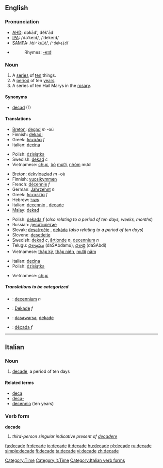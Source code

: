 ==English==

===Pronunciation===
*[[w:AHD|AHD]]: dəkād', dĕk'ād
*[[w:IPA|IPA]]: /dəˈkeɪd/, /ˈdekeɪd/
*[[w:SAMPA|SAMPA]]: /<tt>d@"keId</tt>/, /<tt>"dekeId</tt>/
*{{audio|en-us-decade.ogg|Audio (US)}}
*:Rhymes: [[Rhymes:English:-eɪd|-eɪd]]

===Noun===
{{en-noun}}
# A [[series]] of [[ten]] things.
# A [[period]] of ten [[year]]s.
# A series of ten Hail Marys in the [[rosary]]. <!--''(Does a "decade" in this sense include just the 10 Hail Marys, or also the Our Father and Glory Be?)''-->

====Synonyms====
*[[decad]] (1)<!--WTF?  [[deca-]] perhaps?-->

====Translations====
{{trans-top|A series of ten things (1)}}
*[[Breton]]: [[degad]] ''m'' -où
*Finnish: [[dekadi]]
*Greek: [[δεκάδα]] ''f''
*Italian: [[decina]] {{f}}
{{trans-mid}}
*Polish: [[dzisiątka]]
*Swedish: [[dekad]] ''c''
*Vietnamese: [[chục]], [[bộ]] [[mười]], [[nhóm]] mười
{{trans-bottom}}

{{trans-top|A period of ten years (2)}}
*[[Breton]]: [[dekvloaziad]] ''m'' -où
*Finnish: [[vuosikymmen]]
*French: [[décennie]] ''f''
*German: [[Jahrzehnt]] ''n''
*Greek: [[δεκαετία]] ''f''
*Hebrew: [[עשור]] {{romanization of Hebrew|Asór}} {{m}}
*Italian: [[decennio]] {{m}}, [[decade#Italian|decade]] {{f}}
*[[Malay]]: [[dekad]]
{{trans-mid}}
*Polish: [[dekada]] ''f'' (''also relating to a period of ten days, weeks, months'')
*Russian: [[десятилетие]]
*Slovak: [[desaťročie]] {{n}}, [[dekáda]] {{f}} (''also relating to a period of ten days'')
*Slovene: [[desetletje]] {{n}}
*Swedish: [[dekad]] ''c'', [[årtionde]] ''n'', [[decennium]] ''n''
*Telugu: [[దశాబ్దము]] (daSAbdamu), [[దశాబ్ది]] (daSAbdi)
*Vietnamese: [[thập kỷ]], [[thập niên]], [[mười]] [[năm]]
{{trans-bottom}}

{{trans-top|A series of ten Hail Marys in the rosary (3)}}
*Italian: [[decina]] {{f}}
*Polish: [[dzisiątka]]
{{trans-mid}}
*Vietnamese: [[chục]]
{{trans-bottom}}

=====Translations to be categorized=====
{{checktrans}}
{{top}}
*{{ttbc|Dutch}}: [[decennium]] ''n''
*{{ttbc|German}}: [[Dekade]] ''f''
*{{ttbc|Indonesian}}: [[dasawarsa]], [[dekade]]
{{mid}}
*{{ttbc|Spanish}}: [[década]] ''f''
{{bottom}}

[[Category:Time]]
----

==Italian==

===Noun===
{{it-noun|decad|f|e|i}}

# [[#English|decade]], a period of ten days

====Related terms====
*[[deca]]
*[[deca-]]
*[[decennio]] (ten years)

===Verb form===
'''decade'''

# ''third-person singular indicative present of [[decadere]]''

[[Category:it:Time]]
[[Category:Italian verb forms]]

[[fa:decade]]
[[fr:decade]]
[[io:decade]]
[[it:decade]]
[[hu:decade]]
[[pl:decade]]
[[ru:decade]]
[[simple:decade]]
[[fi:decade]]
[[ta:decade]]
[[vi:decade]]
[[zh:decade]]